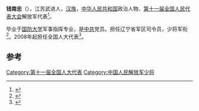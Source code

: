 '''钱南忠'''（{{bd|1949年||}}），江苏武进人，[[汉族|汉族]]，[[中华人民共和国|中华人民共和国]]政治人物、[[第十一届全国人民代表大会|第十一届全国人民代表大会]]解放军代表<ref>{{cite web|author=新华网|title=第十一届全国人大代表|url=http://news.xinhuanet.com/ziliao/2008-03/03/content_7708230.htm?node=36628|publisher=新华网|accessdate=2014-01-07|archive-date=2014-01-10|archive-url=https://web.archive.org/web/20140110211415/http://news.xinhuanet.com/ziliao/2008-03/03/content_7708230.htm?node=36628|dead-url=no}}</ref>。

毕业于[[国防大学|国防大学]]军事指挥专业，是[[中共|中共]]党员。担任辽宁省军区司令员，少将军衔<ref>{{cite news|title=黄海前哨"三八女炮班"50年飒爽英姿美名扬|url=http://news.163.com/10/0625/14/6A1GA4T1000146BC.html|accessdate=2014-06-02|newspaper=网易|archive-url=https://web.archive.org/web/20140602195306/http://news.163.com/10/0625/14/6A1GA4T1000146BC.html|archive-date=2014-06-02|dead-url=yes}}</ref>。2008年起担任全国人大代表<ref>{{cite news|title=全国人大代表信息-钱南忠|url= http://210.82.31.1:8084/delegate/viewDelegate.action?dbid=112922|accessdate=2013-04-05|newspaper=全国人大网|archive-url=https://web.archive.org/web/20140528005756/http://www.npc.gov.cn/delegate/viewDelegate.action?dbid=112922|archive-date=2014-05-28|dead-url=yes}}</ref>。

== 参考 ==
{{reflist}}
{{start box}}
{{s-mil}}
{{s-before|[[王贵勤|王贵勤]]}}
{{s-title|[[辽宁省军区|辽宁省军区]]司令员|2002年10月--2009年10月}} 
{{s-after|[[鲍铁印|鲍铁印]]}}
{{end box}}
[[Category:第十一届全国人大代表|Category:第十一届全国人大代表]]
[[Category:中国人民解放军少将|Category:中国人民解放军少将]]